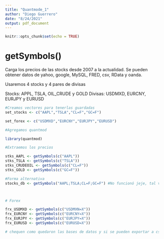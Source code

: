 ```yaml
---
title: "Quantmode_1"
author: "Diego Guerrero"
date: "8/24/2021"
output: pdf_document
---
```


```r
knitr::opts_chunk$set(echo = TRUE)
```

# getSymbols()

Carga los precios de las stocks desde 2007 a la actualidad. Se pueden obtener datos de yahoo, google, MySQL, FRED, csv, RData y oanda.


Usaremos 4 stocks y 4 pares de divisas

Stocks: APPL, TSLA, OIL_CRUDE y GOLD
Divisas: USDMXD, EURCNY, EURJPY y EURUSD
```r
#Creamos vectores para tenerlas guardadas 
set_stocks <- c("AAPL","TSLA","CL=F","GC=F")

set_forex <- c("USDMXD","EURCNY","EURJPY","EURUSD")

#Agregamos quantmod

library(quantmod)

#Extraemos los precios

stks_AAPL <- getSymbols(c("AAPL"))
stks_TSLA <- getSymbols(c("TSLA"))
stks_CRUDEOIL <- getSymbols(c("CL=F"))
stks_GOLD <- getSymbols(c("GC=F"))

#Forma alternativa
stocks_db <- getSymbols("AAPL;TSLA;CL=F;GC=F") #No funcionó jeje, tal vez para otra ocasión 



# Forex 

frx_USDMXD <- getSymbols(c("USDMXN=X"))
frx_EURCNY <- getSymbols(c("EURCNY=X"))
frx_EURJPY <- getSymbols(c("EURJPY=X"))
frx_EURUSD <- getSymbols(c("EURUSD=X"))

# chequen como quedaron las bases de datos y si se pueden exportar a csv para mandárselas al Domingo 

```

